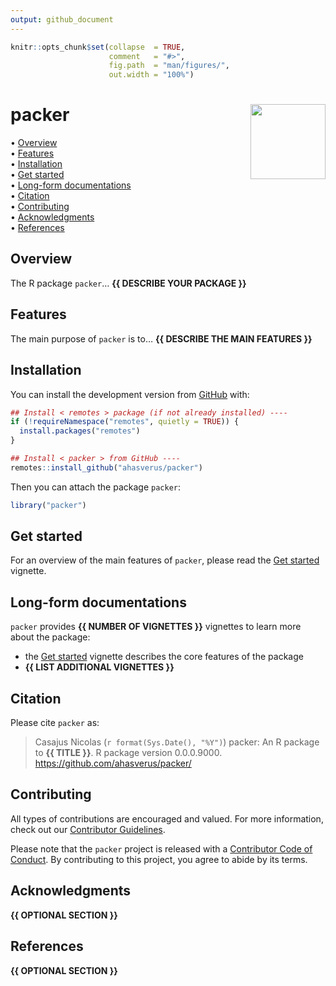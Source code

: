 ```yaml
---
output: github_document
---
```


<!-- README.md is generated from README.Rmd. Please edit that file -->


```r
knitr::opts_chunk$set(collapse  = TRUE,
                      comment   = "#>",
                      fig.path  = "man/figures/",
                      out.width = "100%")
```



packer <img src="man/figures/package-sticker.png" align="right" style="float:right; height:120px;"/>
=========================================================

<!-- badges: start -->
<!-- badges: end -->



<p align="left">
  • <a href="#overview">Overview</a><br>
  • <a href="#features">Features</a><br>
  • <a href="#installation">Installation</a><br>
  • <a href="#get-started">Get started</a><br>
  • <a href="#long-form-documentations">Long-form documentations</a><br>
  • <a href="#citation">Citation</a><br>
  • <a href="#contributing">Contributing</a><br>
  • <a href="#acknowledgments">Acknowledgments</a><br>
  • <a href="#references">References</a>
</p>



## Overview


The R package `packer`... **{{ DESCRIBE YOUR PACKAGE }}**



## Features

The main purpose of `packer` is to... **{{ DESCRIBE THE MAIN FEATURES }}**



## Installation

You can install the development version from [GitHub](https://github.com/) with:

```r
## Install < remotes > package (if not already installed) ----
if (!requireNamespace("remotes", quietly = TRUE)) {
  install.packages("remotes")
}

## Install < packer > from GitHub ----
remotes::install_github("ahasverus/packer")
```

Then you can attach the package `packer`:

```r
library("packer")
```



## Get started

For an overview of the main features of `packer`, please read the 
[Get started](https://ahasverus.github.io/packer/articles/packer.html)
vignette.



## Long-form documentations

`packer` provides **{{ NUMBER OF VIGNETTES }}** vignettes to learn more about the package:

- the [Get started](https://ahasverus.github.io/packer/articles/packer.html)
vignette describes the core features of the package
- **{{ LIST ADDITIONAL VIGNETTES }}**



## Citation

Please cite `packer` as: 

> Casajus Nicolas (`r format(Sys.Date(), "%Y")`) packer: An R 
package to **{{ TITLE }}**. R package version 0.0.0.9000. 
<https://github.com/ahasverus/packer/>



## Contributing

All types of contributions are encouraged and valued. For more information, 
check out our [Contributor Guidelines](https://github.com/ahasverus/packer/blob/main/CONTRIBUTING.md).

Please note that the `packer` project is released with a 
[Contributor Code of Conduct](https://contributor-covenant.org/version/2/1/CODE_OF_CONDUCT.html). 
By contributing to this project, you agree to abide by its terms.



## Acknowledgments

**{{ OPTIONAL SECTION }}**



## References

**{{ OPTIONAL SECTION }}**
